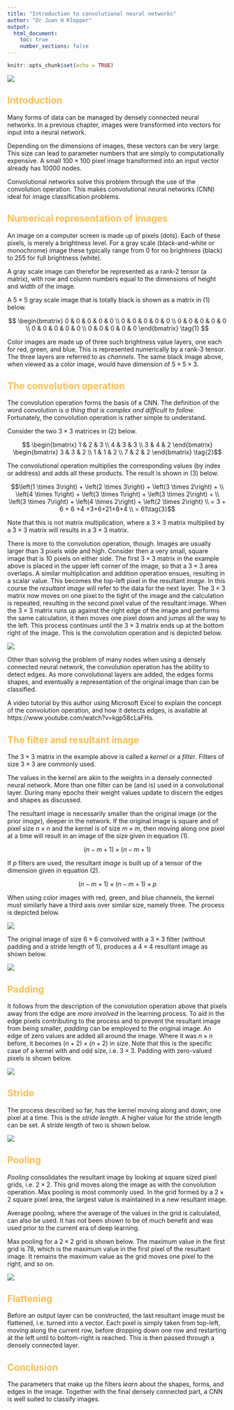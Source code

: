 ---
title: "Introduction to convolutional neural networks"
author: "Dr Juan H Klopper"
output:
  html_document:
    toc: true
    number_sections: false
---

```{r setup, include=FALSE}
knitr::opts_chunk$set(echo = TRUE)
```

<style type="text/css">
h1 {
    color:#1a2451;
}
h2 {
    color:#ffbd4a;
}
h3 {
    color:#1a2451;
}
</style>

![](KRG elegant logo for light BG.png)

## Introduction

Many forms of data can be managed by densely connected neural networks.  In a previous chapter, images were transformed into vectors for input into a neural network.

Depending on the dimensions of images, these vectors can be very large.  This size can lead to parameter numbers that are simply to computationally expensive.  A small $100 \times 100$ pixel image transformed into an input vector already has $10000$ nodes.

Convolutional networks solve this problem through the use of the convolution operation.  This makes convolutional neural networks (CNN) ideal for image classification problems.

## Numerical representation of images

An image on a computer screen is made up of pixels (dots).  Each of these pixels, is merely a brightness level.  For a gray scale (black-and-white or monochrome) image these typically range from $0$ for no brightness (black) to $255$ for full brightness (white).

A gray scale image can therefor be represented as a rank-2 tensor (a matrix), with row and column numbers equal to the dimensions of height and width of the image.

A $5 \times 5$ gray scale image that is totally black is shown as a matrix in (1) below.

$$ \begin{bmatrix} 0 & 0 & 0 & 0 & 0 \\ 0 & 0 & 0 & 0 & 0 \\ 0 & 0 & 0  & 0 & 0 \\ 0 & 0 & 0  & 0 & 0 \\ 0 & 0 & 0  & 0 & 0 \end{bmatrix} \tag{1}  $$

Color images are made up of three such brightness value layers, one each for red, green, and blue.  This is represented numerically by a rank-3 tensor.  The three layers are referred to as _channels_.  The same black image above, when viewed as a color image, would have dimension of $5 \times 5 \times 3$.

## The convolution operation

The convolution operation forms the basis of a CNN.  The definition of the word convolution is _a thing that is complex and difficult to follow_.  Fortunately, the convolution operation is rather simple to understand.

Consider the two $3 \times 3$ matrices in (2) below.

$$  \begin{bmatrix} 1 & 2 & 3 \\ 4 & 3 & 3 \\ 3 & 4 & 2 \end{bmatrix} \begin{bmatrix} 3 & 3 & 2 \\ 1 & 1 & 2 \\ 7 & 2 & 2 \end{bmatrix} \tag{2}$$

The convolutional operation multiplies the corresponding values (by index or address) and adds all these products.  The result is shown in (3) below.

$$\left(1 \times 3\right) + \left(2 \times 3\right) + \left(3 \times 2\right) + \\ \left(4 \times 1\right) + \left(3 \times 1\right) + \left(3 \times 2\right) + \\ \left(3 \times 7\right) + \left(4 \times 2\right) + \left(2 \times 2\right) \\ = 3 + 6 + 6 +4 +3+6+21+8+4 \\ = 61\tag{3}$$

Note that this is not matrix multiplication, where a $3 \times 3$ matrix multiplied by a $3 \times 3$ matrix will results in a $3 \times 3$ matrix.

There is more to the convolution operation, though.  Images are usually larger than $3$ pixels wide and high.  Consider then a very small, square image that is $10$ pixels on either side.  The first $3 \times 3$ matrix in the example above is placed in the upper left corner of the image, so that a $3 \times 3$ area overlaps.  A similar multiplication and addition operation ensues, resulting in a scalar value.  This becomes the top-left pixel in the resultant _image_.  In this course the _resultant image_ will refer to the data for the next layer.  The $3 \times 3$ matrix now moves on one pixel to the tight of the image and the calculation is repeated, resulting in the second pixel value of the resultant image.  When the $3 \times 3$ matrix runs up against the right edge of the image and performs the same calculation, it then moves one pixel down and jumps all the way to the left.  This process continues until the $3 \times 3$ matrix ends up at the bottom right of the image.  This is the convolution operation and is depicted below.

![](ConvolutionGS.png)

Other than solving the problem of many nodes when using a densely connected neural network, the convolution operation has the ability to detect edges.  As more convolutional layers are added, the edges forms shapes, and eventually a representation of the original image than can be classified.

A video tutorial by this author using Microsoft Excel to explain the concept of the convolution operation, and how it detects edges, is available at https://www.youtube.com/watch?v=kgp58cLaFHs.

## The filter and resultant image

The $3 \times 3$ matrix in the example above is called a _kernel_ or a _filter_.  Filters of size $3 \times 3$ are commonly used.

The values in the kernel are akin to the weights in a densely connected neural network.  More than one filter can be (and is) used in a convolutional layer.  During many epochs their weight values update to discern the edges and shapes as discussed.

The resultant image is necessarily smaller than the original image (or the prior _image_), deeper in the network.  If the original image is square and of pixel size $n \times n$ and the kernel is of size $m \times m$, then moving along one pixel at a time will result in an image of the size given in equation (1).

$$\left( n - m +1 \right) \times \left( n - m + 1 \right)\tag{1}$$

If $p$ filters are used, the resultant _image_ is built up of a tensor of the dimension given in equation (2).

$$\left( n - m +1 \right) \times \left( n - m + 1 \right) \times p \tag{2}$$

When using color images with red, green, and blue channels, the kernel must similarly have a third axis over similar size, namely three.  The process is depicted below.

![](ConvolutionRGB.png)

The original image of size $6 \times 6$ convolved with  a $3 \times 3$ filter (without padding and a stride length of $1$), produces a $4 \times 4$ resultant image as shown below.

![](ConvolutionExample.png)

## Padding

It follows from the description of the convolution operation above that pixels away from the edge are _more involved_ in the learning process.  To aid in the edge pixels contributing to the process and to prevent the resultant image from being smaller, _padding_ can be employed to the original image.  An edge of zero values are added all around the image.  Where it was $n \times n$ before, it becomes $\left( n + 2 \right) \times \left( n + 2 \right)$ in size.  Note that this is the specific case of a kernel with and odd size, i.e. $3 \times 3$.  Padding with zero-valued pixels is shown below.

![](Padding.png)

## Stride

The process described so far, has the kernel moving along and down, one pixel at a time.  This is the _stride length_.  A higher value for the stride length can be set.  A stride length of two is shown below.

![](Stride.png)

## Pooling

_Pooling_ consolidates the resultant image by looking at square sized pixel grids, i.e. $2 \times 2$.  This grid moves along the image as with the convolution operation.  Max pooling is most commonly used.  In the grid formed by a $2 \times 2$ square pixel area, the largest value is maintained in a new resultant image.

Average pooling, where the average of the values in the grid is calculated, can also be used.  It has not been shown to be of much benefit and was used prior to the current era of deep learning.

Max pooling for a $2 \times 2$ grid is shown below.  The maximum value in the first grid is $78$, which is the maximum value in the first pixel of the resultant image.  It remains the maximum value as the grid moves one pixel to the right, and so on.

![](MaxPooling.png)

## Flattening

Before an output layer can be constructed, the last resultant image must be flattened, i.e. turned into a vector.  Each pixel is simply taken from top-left, moving along the current row, before dropping down one row and restarting at the left until to bottom-right is reached.  This is then passed through a densely connected layer.

## Conclusion

The parameters that make up the filters _learn_ about the shapes, forms, and edges in the image.  Together with the final densely connected part, a CNN is well suited to classify images.